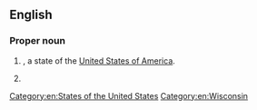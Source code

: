 {{also|wi|wi'|w/i|wī|Wī}}
==English==

===Proper noun===
{{en-proper noun}}

# {{abbreviation of|Wisconsin|dot=|lang=en}}, a state of the [[United States of America]].
# {{initialism of|{{w|Women's Institute}}|lang=en}}

[[Category:en:States of the United States]]
[[Category:en:Wisconsin]]